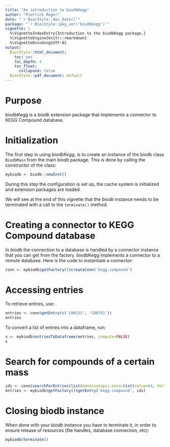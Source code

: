```yaml
---
title: "An introduction to biodbKegg"
author: "Pierrick Roger"
date: "`r BiocStyle::doc_date()`"
package: "`r BiocStyle::pkg_ver('biodbKegg')`"
vignette: |
  %\VignetteIndexEntry{Introduction to the biodbKegg package.}
  %\VignetteEngine{knitr::rmarkdown}
  %\VignetteEncoding{UTF-8}
output:
  BiocStyle::html_document:
    toc: yes
    toc_depth: 4
    toc_float:
      collapsed: false
  BiocStyle::pdf_document: default
---
```


# Purpose

biodbKegg is a *biodb* extension package that implements a connector to
KEGG Compound database.

# Initialization

The first step in using *biodbKegg*, is to create an instance of the biodb
class `BiodbMain` from the main *biodb* package. This is done by calling the
constructor of the class:
```r
mybiodb <- biodb::newInst()
```
During this step the configuration is set up, the cache system is initialized
and extension packages are loaded.

We will see at the end of this vignette that the *biodb* instance needs to be
terminated with a call to the `terminate()` method.

# Creating a connector to KEGG Compound database

In *biodb* the connection to a database is handled by a connector instance that
you can get from the factory.
biodbKegg implements a connector to a remote database.
Here is the code to instantiate a connector:
```r
conn <- mybiodb$getFactory()$createConn('kegg.compound')
```

# Accessing entries

To retrieve entries, use:
```r
entries <- conn$getEntry(c('C00133', 'C00751'))
entries
```

To convert a list of entries into a dataframe, run:
```r
x <- mybiodb$entriesToDataframe(entries, compute=FALSE)
x
```

# Search for compounds of a certain mass

```r
ids <- conn$searchForEntries(list(monoisotopic.mass=list(value=64, delta=2.0)), max.results=10)
entries <- mybiodb$getFactory()$getEntry('kegg.compound', ids)
```

# Closing biodb instance

When done with your *biodb* instance you have to terminate it, in order to
ensure release of resources (file handles, database connection, etc):
```r
mybiodb$terminate()
```
